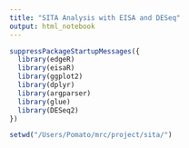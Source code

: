 ```yaml
---
title: "SITA Analysis with EISA and DESeq"
output: html_notebook
---
```




```r
suppressPackageStartupMessages({
  library(edgeR)
  library(eisaR)
  library(ggplot2)
  library(dplyr)
  library(argparser)
  library(glue)
  library(DESeq2)
})

setwd("/Users/Pomato/mrc/project/sita/")
```


